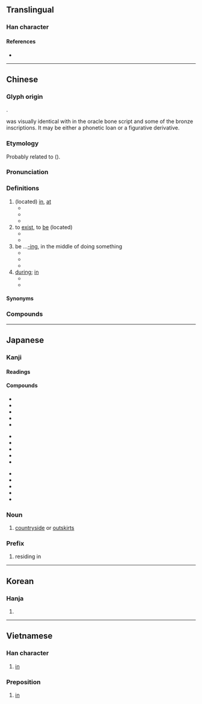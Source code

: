 {{character info/new}}
==Translingual==
{{stroke order|strokes=6}}
{{stroke order|type=animate}}

===Han character===
{{Han char|rn=32|rad=土|as=03|sn=6|four=40214|canj=KLG|ids=⿸𠂇⿰丨土}}

====References====
* {{Han ref|kx=0224.181|dkj=04881|dj=0455.140|hdz=10418.070|uh=5728|ud=22312|bh=A662|bd=42594}}

----

==Chinese==
{{zh-forms}}

===Glyph origin===
{{Han etyl}}
{{Han compound|才|土|c1=p|c2=s|t2=earth|ls=psc}}.

{{lang|zh|在}} was visually identical with {{och-l|才|sprout}} in the oracle bone script and some of the bronze inscriptions. It may be either a phonetic loan or a figurative derivative.

===Etymology===
Probably related to {{och-l|栽|to plant|id=1}} ({{zh-ref|Schuessler, 2007}}).

{{etystub|zh}}

===Pronunciation===
{{zh-pron
|m=zài
|m-s=zai4/dai4/de4
|m-s_note=de4 - modal particle
|dg=зэ3
|c=zoi6
|c-t=doi5
|g=cai5
|h=pfs=chhai/chhôi/n:ti/n:tu/n:tui/n:to/n:chhi/s:thê/s:thî/s:tî/s:chhî/chhô/chhok;gd=cai4/coi1/hoi1/hoi4
|h_note=Sixian: chhai - literary; chhôi - colloquial; ti, tu, tui, to, chhi, thê, thî, tî, chhî, chhô, chhok - colloquial (probably substitute)
Meixian: cai4 - literary; coi1 - colloquial; hoi1/hoi4 - colloquial (preposition, also written as {{zh-l|*嗨}} or {{zh-l|*喺}})
|j=zai3
|mb=cài
|md=câi
|mn=xm,zz,tw:chāi/qz:chǎi
|mn-t=do6/zai6
|mn-t_note=do6 - colloquial; zai6 - literary
|w=3ze
|x=dou5/zai5/zai4
|x_note=dou5 - colloquial (preposition); zai5 - colloquial; zai4 - literary
|mc=y
|oc=y
|ma=y
|cat=adv,prep,v
}}

===Definitions===
{{zh-hanzi}}

# (located) [[in]], [[at]]
#* {{zh-x|我 住 在 ^中國。|I live '''in''' China.}}
#* {{zh-x|我們 在 當地 報紙 上 登 了 一 則 廣告。|We put an ad '''in''' the local paper.}}
#* {{zh-x|每天 下午 他 在 家裡 工作。|Every afternoons he works '''at''' home.}}
# to [[exist]], to [[be]] (located)
#* {{zh-x|他 在 哪裡？|Where is he?}}
#* {{zh-x|旅館 在 新 購物中心 附近。|The hotel is located near the new shopping center.}}
# be ...[[-ing]], in the middle of doing something {{gloss|indicating an action in progress}}
#* {{zh-x|我 在 看 電視。|I'm watch'''ing''' TV.}}
#* {{zh-x|他 在 吃 米飯。|He's eat'''ing''' rice.}}
#* {{zh-x|我 在 食飯。|tr=ua2 '''do6''' ziah8 beng7.|I am eating.|MN-T}}
# [[during]]; [[in]]
#* {{zh-x|你 打算 在 假{jià}期 裡 做 什麼？|What do you plan to do '''during''' the holidays?}}
#* {{zh-x|他 的 日記 在 他 生前 未曾 發表 過。|His diary was not published '''during''' his lifetime.}}

====Synonyms====
{{zh-dial}}

===Compounds===
{{zh-der|在案|在編|在冊|在場|在當|在行|在乎|在即|在家|在教|在劫難逃|在理|在內|在譜|在世|在數|在所不辭|在所不計|在所不惜|在所難免|在逃|在天之靈|在外|在望|在位|在握|在下|在先|在線|在心|在學|在押|在野|在野黨|在業|在意|在於|在職|在座|現在|不在|何在|健在|內在|只在|在任|在在|在城|在堂|在官|在室|在席|在幫|在日|在昔|在朝|在疚|在苫|在莒|在陳|外在|好在|存在|安在|定在|實在|常在|所在|晦在|正在|潛在|猶在|自在|行在|見在|勝券在握|不在少數|事在必行|在家人|不在了|意在筆先|在職進修|功在社稷|在家出家|內在論|叨在知己|如鯁在喉|內在美|志在必得|不在行|情在言外|命在旦夕|人亡物在|如箭在弦|功在漏刻|夙夜在公|意在筆前|如在股掌|悠閒自在|恫瘝在身|恫瘝在抱|念茲在茲|忝在愛末|志在四方|志在千里|大不自在|好不自在|心不在焉|從容自在|在室女|不在意下|意在言外|不在話下|不在心上|在商言商|太阿在握|在臺協會|女宗宛在|危在旦夕|事在人為|實實在在|實在論|富貴在天|人生在世|安靜自在|在此存照|如鷹在籠|如芒在背|好自在|心在魏闕|在此一舉|勢在必行|吃自在飯|在陳之厄|大有人在|外在美|存在主義|在職教育|在所不免|在家修|在官言官|在來米|不自在|一技在身|得失在人|不在乎|出門在外|大權在握|不在地主|左券在握|優游自在|不在人間|丟在腦後|不在意|禍在目前|所在地|滿不在乎|珊瑚在網|成事在人|提心在口|有言在先|病在膏肓|放在眼裡|振鷺在庭|盡其在我|擺在眼前|所在多有|操之在我|放在心上|樂在其中|潛在危機|禍在旦夕|擺在心上|祭亡如在|盈盈在目|矢在弦上|成竹在胸|歷歷在目|珠玉在傍|目不在體|拋在腦後|珠玉在側|有約在先|毋忘在莒|無所不在|痌瘝在抱|成事在天|毫不在乎|毫不在意|歲在龍蛇|無處不在|新實在論|擱在心上|自在畫|老神在在|見在佛|簡在帝心|自由自在|臥病在床|車在馬前|謀事在人|高高在上|脊令在原|鶺鴒在原|鳳凰在笯|駐在國|耿耿在心|高下在心|驪駒在門|英風宛在|逍遙自在|飛龍在天|近在眉睫|音容如在|銘記在心|自在飯|言猶在耳|音容宛在|老在行|芒刺在背|道在屎溺|迫在眉睫|近在咫尺|輕鬆自在|箭在弦上|自繇自在|聲容宛在|蜉蝣在世|自在窗|觀自在|蒙在鼓裡|自在逍遙|骨鯁在喉|近在眼前|同在}}

{{zh-cat|Beginning}}

----

==Japanese==

===Kanji===
{{ja-kanji|grade=5|rs=土03}}

====Readings====
{{ja-readings
|goon=ざい
|kanon=さい
|kun=あ-る, あり-, ま-す
}}

====Compounds====
{{top3}}
* {{ja-r|在位|ざい.い}}
* {{ja-r|在家|ざいけ}}
* {{ja-r|在庫|ざいこ}}
* {{ja-r|在校|ざいこう}}
* {{ja-r|在住|ざいじゅう}}
{{mid3}}
* {{ja-r|在職|ざいしょく}}
* {{ja-r|在世|ざいせ}}
* {{ja-r|在籍|ざいせき}}
* {{ja-r|在宅|ざいたく}}
* {{ja-r|在任|ざいにん}}
{{mid3}}
* {{ja-r|在来|ざいらい}}
* {{ja-r|在留|ざいりゅう}}
* {{ja-r|存在|そんざい}}
* {{ja-r|在日|ざいにち}}
* {{ja-r|現在地|げんざいち}}
{{bottom}}

===Noun===
{{ja-noun|ざい}}

# {{clipping of|lang=ja|在郷|tr=zaigō|dot=:}} [[countryside]] or [[outskirts]]

===Prefix===
{{ja-pos|ざい|prefix}}

# residing in

----

==Korean==

===Hanja===
{{ko-hanja|hangeul=재}}

# {{defn|lang=ko|sort=土03}}

----

==Vietnamese==

===Han character===
{{vi-hantu|tại|rs=土03}}

# [[in]]

===Preposition===
{{vi-hantu|pos=preposition}}

# [[in]]